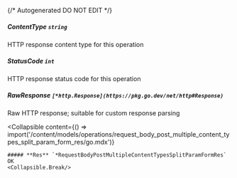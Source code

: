 {/* Autogenerated DO NOT EDIT  */}

##### **ContentType** `string`
HTTP response content type for this operation

##### **StatusCode** `int`
HTTP response status code for this operation

##### **RawResponse** `[*http.Response](https://pkg.go.dev/net/http#Response)`
Raw HTTP response; suitable for custom response parsing

<Collapsible
    content={() => import('/content/models/operations/request_body_post_multiple_content_types_split_param_form_res/go.mdx')}
>
    ##### **Res** `*RequestBodyPostMultipleContentTypesSplitParamFormRes`
    OK
    <Collapsible.Break/>
</Collapsible>


